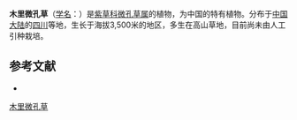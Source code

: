 {{Speciesbox
| name = 木里微孔草
| status = 
| status_system = 
| image =
| genus = Microula
| species = muliensis
| authority = W. T. Wang
}}

'''木里微孔草'''（[[学名|学名]]：{{lang|la|''Microula muliensis''}}）是[[紫草科|紫草科]][[微孔草属|微孔草属]]的植物，为中国的特有植物。分布于[[中国大陆|中国大陆]]的[[四川|四川]]等地，生长于海拔3,500米的地区，多生在高山草地，目前尚未由人工引种栽培。

== 参考文献 ==
<div class="references-small">
* {{cite web| url =http://www.bioinfo.cn/db05/KmzwSpecies.php?action=view&id=2234| title =木里微孔草| work =《中国高等植物数据库全库》| publisher =中国科学院微生物研究所| author =昆明植物研究所| accessdate =2009-02-23| deadurl =yes| archiveurl =https://web.archive.org/web/20160305013026/http://www.bioinfo.cn/db05/KmzwSpecies.php?action=view&id=2234| archivedate =2016-03-05}}
</div>
{{Taxonbar|from=Q11093193}}

[[Category:微孔草属|木里微孔草]]


{{植物小作品}}